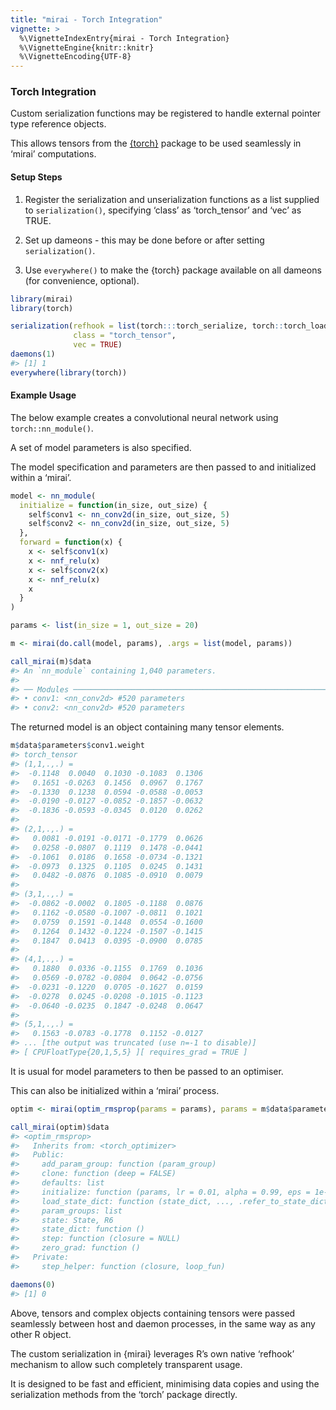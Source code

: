 ```yaml
---
title: "mirai - Torch Integration"
vignette: >
  %\VignetteIndexEntry{mirai - Torch Integration}
  %\VignetteEngine{knitr::knitr}
  %\VignetteEncoding{UTF-8}
---
```



### Torch Integration

Custom serialization functions may be registered to handle external pointer type reference objects.

This allows tensors from the [{torch}](https://torch.mlverse.org/) package to be used seamlessly in 'mirai' computations.

#### Setup Steps

1. Register the serialization and unserialization functions as a list supplied to `serialization()`, specifying 'class' as 'torch_tensor' and 'vec' as TRUE.

2. Set up dameons - this may be done before or after setting `serialization()`.

3. Use `everywhere()` to make the {torch} package available on all dameons (for convenience, optional).


```r
library(mirai)
library(torch)

serialization(refhook = list(torch:::torch_serialize, torch::torch_load),
              class = "torch_tensor",
              vec = TRUE)
daemons(1)
#> [1] 1
everywhere(library(torch))
```
#### Example Usage

The below example creates a convolutional neural network using `torch::nn_module()`.

A set of model parameters is also specified.

The model specification and parameters are then passed to and initialized within a 'mirai'.

```r
model <- nn_module(
  initialize = function(in_size, out_size) {
    self$conv1 <- nn_conv2d(in_size, out_size, 5)
    self$conv2 <- nn_conv2d(in_size, out_size, 5)
  },
  forward = function(x) {
    x <- self$conv1(x)
    x <- nnf_relu(x)
    x <- self$conv2(x)
    x <- nnf_relu(x)
    x
  }
)

params <- list(in_size = 1, out_size = 20)

m <- mirai(do.call(model, params), .args = list(model, params))

call_mirai(m)$data
#> An `nn_module` containing 1,040 parameters.
#> 
#> ── Modules ────────────────────────────────────────────────────────────────────────────────────────────────────────────────────
#> • conv1: <nn_conv2d> #520 parameters
#> • conv2: <nn_conv2d> #520 parameters
```
The returned model is an object containing many tensor elements.

```r
m$data$parameters$conv1.weight
#> torch_tensor
#> (1,1,.,.) = 
#>  -0.1148  0.0040  0.1030 -0.1083  0.1306
#>   0.1651 -0.0263  0.1456  0.0967  0.1767
#>  -0.1330  0.1238  0.0594 -0.0588 -0.0053
#>  -0.0190 -0.0127 -0.0852 -0.1857 -0.0632
#>  -0.1836 -0.0593 -0.0345  0.0120  0.0262
#> 
#> (2,1,.,.) = 
#>   0.0081 -0.0191 -0.0171 -0.1779  0.0626
#>   0.0258 -0.0807  0.1119  0.1478 -0.0441
#>  -0.1061  0.0186  0.1658 -0.0734 -0.1321
#>  -0.0973  0.1325  0.1105  0.0245  0.1431
#>   0.0482 -0.0876  0.1085 -0.0910  0.0079
#> 
#> (3,1,.,.) = 
#>  -0.0862 -0.0002  0.1805 -0.1188  0.0876
#>   0.1162 -0.0580 -0.1007 -0.0811  0.1021
#>   0.0759  0.1591 -0.1448  0.0554 -0.1600
#>   0.1264  0.1432 -0.1224 -0.1507 -0.1415
#>   0.1847  0.0413  0.0395 -0.0900  0.0785
#> 
#> (4,1,.,.) = 
#>   0.1880  0.0336 -0.1155  0.1769  0.1036
#>   0.0569 -0.0782 -0.0804  0.0642 -0.0756
#>  -0.0231 -0.1220  0.0705 -0.1627  0.0159
#>  -0.0278  0.0245 -0.0208 -0.1015 -0.1123
#>  -0.0640 -0.0235  0.1847 -0.0248  0.0647
#> 
#> (5,1,.,.) = 
#>   0.1563 -0.0783 -0.1778  0.1152 -0.0127
#> ... [the output was truncated (use n=-1 to disable)]
#> [ CPUFloatType{20,1,5,5} ][ requires_grad = TRUE ]
```
It is usual for model parameters to then be passed to an optimiser.

This can also be initialized within a 'mirai' process.

```r
optim <- mirai(optim_rmsprop(params = params), params = m$data$parameters)

call_mirai(optim)$data
#> <optim_rmsprop>
#>   Inherits from: <torch_optimizer>
#>   Public:
#>     add_param_group: function (param_group) 
#>     clone: function (deep = FALSE) 
#>     defaults: list
#>     initialize: function (params, lr = 0.01, alpha = 0.99, eps = 1e-08, weight_decay = 0, 
#>     load_state_dict: function (state_dict, ..., .refer_to_state_dict = FALSE) 
#>     param_groups: list
#>     state: State, R6
#>     state_dict: function () 
#>     step: function (closure = NULL) 
#>     zero_grad: function () 
#>   Private:
#>     step_helper: function (closure, loop_fun)

daemons(0)
#> [1] 0
```
Above, tensors and complex objects containing tensors were passed seamlessly between host and daemon processes, in the same way as any other R object.

The custom serialization in {mirai} leverages R's own native 'refhook' mechanism to allow such completely transparent usage.

It is designed to be fast and efficient, minimising data copies and using the serialization methods from the 'torch' package directly.
